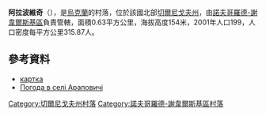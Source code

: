 {{coord|51|56|59|N|33|18|36|E|scale:100000|display=title}}

'''阿拉波維奇'''（{{lang-uk|Араповичі}}），是[[烏克蘭|烏克蘭]]的村落，位於該國北部[[切爾尼戈夫州|切爾尼戈夫州]]，由[[諾夫哥羅德-謝韋爾斯基區|諾夫哥羅德-謝韋爾斯基區]]負責管轄，面積0.63平方公里，海拔高度154米，2001年人口199，人口密度每平方公里315.87人。

==參考資料==
* [http://gska2.rada.gov.ua/pls/z7502/A005?rdat1=11.02.2009&rf7571=40668 картка]{{dead link|date=2018年5月 |bot=InternetArchiveBot |fix-attempted=yes }}
* [http://weather.in.ua/ua/chernigovskaja/322 Погода в селі Араповичі] {{Wayback|url=http://weather.in.ua/ua/chernigovskaja/322 |date=20111220100440 }}

[[Category:切爾尼戈夫州村落|Category:切爾尼戈夫州村落]]
[[Category:諾夫哥羅德-謝韋爾斯基區村落|Category:諾夫哥羅德-謝韋爾斯基區村落]]


{{Chernihiv-geo-stub}}